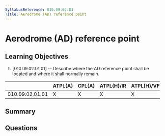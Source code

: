 ```yaml
---
SyllabusReference: 010.09.02.01
Title: Aerodrome (AD) reference point
---
```


# Aerodrome (AD) reference point

## Learning Objectives

1. [010.09.02.01.01] -- Describe where the AD reference point shall be located
   and where it shall normally remain.

|                 | ATPL(A) | CPL(A) | ATPL(H)/IR | ATPL(H)/VFR | CPL(H) | IR  | CBIR(A) |
| --------------- | ------- | ------ | ---------- | ----------- | ------ | --- | ------- |
| 010.09.02.01.01 | X       | X      | X          | X           | X      | X   | X       |

## Summary

## Questions
